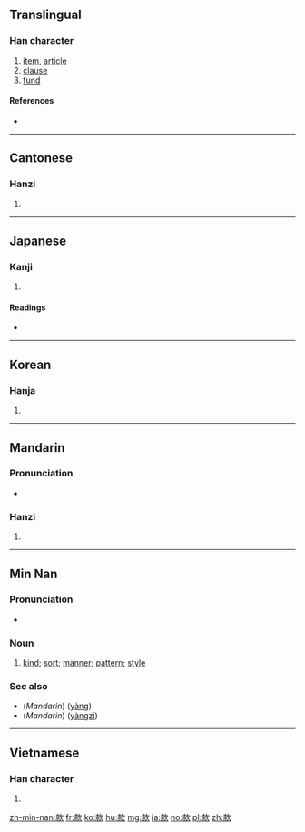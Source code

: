 ==Translingual==

===Han character===
{{Han char|rn=76|rad=欠|as=08|sn=12|four=4798<sub>2</sub>|canj=土火弓人 (GFNO)}}

# [[item]], [[article]]
# [[clause]]
# [[fund]]

====References====
* {{Han ref|kx=0569.030|dkj=16107|dj=0957.100|hdz=32141.010|uh=6B3E|ud=27454|bh=B4DA|bd=46298}}

----

==Cantonese==

===Hanzi===
{{yue-hanzi|jyut=fun2|y=fun2}}

# {{defn|lang=yue|sort=欠08}}

----

==Japanese==

===Kanji===
{{ja-kanji|grade=c|rs=欠08}}

# {{defn|lang=ja|sort=欠08}}

====Readings====
* {{ja-readings|on=[[かん]] (kan)|kun=[[まこと]] (makoto), [[しるす]] (shirusu)}}

----

==Korean==

===Hanja===
{{ko-hanja|hangeul=관|eumhun=|rv=gwan|mr=kwan|y=kwan}}

# {{defn|lang=ko|sort=欠08}}

----

==Mandarin==

===Pronunciation===
* {{audio|Zh-kuan.ogg|Audio|lang=cmn}}

===Hanzi===
{{cmn-hanzi|pin=[[kuǎn]] ([[kuan3]]), [[xīn]] ([[xin1]])|wg=k'uan<sup>3</sup>, hsin<sup>1</sup>}}

# {{defn|lang=cmn|sort=欠08}}

----

==Min Nan==

===Pronunciation===
* {{IPA|[ kʰuan˥˧ ]|lang=nan}}

===Noun===
{{nan-noun|ts|poj=khóan|pojt=khoan2|rs=欠08}}

# [[kind]]; [[sort]]; [[manner]]; [[pattern]]; [[style]]

===See also===
* (''Mandarin'') {{zh-ts|樣|样}} ([[yàng]])
* (''Mandarin'') {{zh-ts|樣子|样子}} ([[yàngzi]])

----

==Vietnamese==

===Han character===
{{vi-hantu|khoản|rs=欠08}}

# {{defn|lang=vi}}

[[zh-min-nan:款]]
[[fr:款]]
[[ko:款]]
[[hu:款]]
[[mg:款]]
[[ja:款]]
[[no:款]]
[[pl:款]]
[[zh:款]]